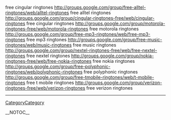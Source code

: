 free cingular ringtones http://groups.google.com/group/free-alltel-ringtones/web/alltel-ringtones free alltel ringtones
http://groups.google.com/group/cingular-ringtones-free/web/cingular-ringtones free cingular ringtones
http://groups.google.com/group/motorola-ringtones-free/web/motorola-ringtones free motorola ringtones
http://groups.google.com/group/free-mp3-ringtones/web/free-mp3-ringtones free mp3 ringtones
http://groups.google.com/group/free-music-ringtones/web/music-ringtones free music ringtones
http://groups.google.com/group/nextel-ringtones-free/web/free-nextel-ringtones free nextel ringtones
http://groups.google.com/group/nokia-ringtones-free/web/free-nokia-ringtones free nokia ringtones
http://groups.google.com/group/free-polyphonic-ringtones/web/polyphonic-ringtones free polyphonic ringtones
http://groups.google.com/group/free-tmobile-ringtones/web/t-mobile-ringtones free t mobile ringtones
http://groups.google.com/group/verizon-ringtones-free/web/verizon-ringtones free verizon ringtones
----
[[CategoryCategory]]

__NOTOC__